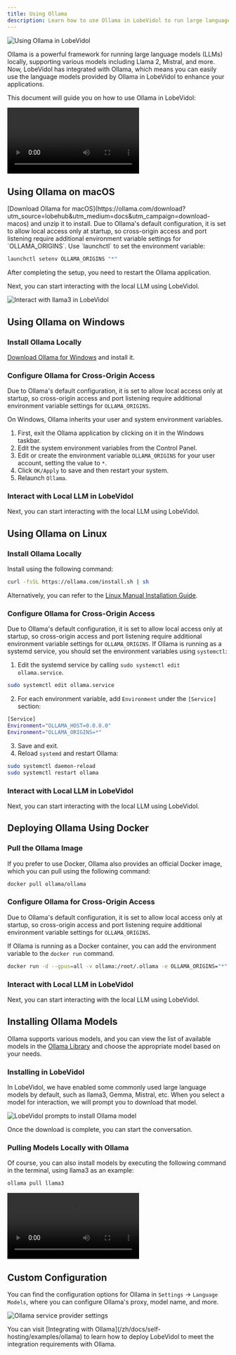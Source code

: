 ```yaml
---
title: Using Ollama
description: Learn how to use Ollama in LobeVidol to run large language models locally and experience cutting-edge AI.
---
```


<img
src="https://oss.vidol.chat/docs/2024/12/0f160cc1e55e34f5584eb06ea5e45562.png"
alt="Using Ollama in LobeVidol"
className="w-full"
/>

Ollama is a powerful framework for running large language models (LLMs) locally, supporting various models including Llama 2, Mistral, and more. Now, LobeVidol has integrated with Ollama, which means you can easily use the language models provided by Ollama in LobeVidol to enhance your applications.

This document will guide you on how to use Ollama in LobeVidol:

<video 
src="https://oss.vidol.chat/assets/559f37829d94092c1615607e7c5837b5.mp4"
className="w-full"
controls
/>

## Using Ollama on macOS

<Steps>
  <Step title="Install Ollama Locally">
    [Download Ollama for macOS](https://ollama.com/download?utm_source=lobehub&utm_medium=docs&utm_campaign=download-macos) and unzip it to install.
  </Step>

  <Step title="Configure Ollama for Cross-Origin Access">
    Due to Ollama's default configuration, it is set to allow local access only at startup, so cross-origin access and port listening require additional environment variable settings for `OLLAMA_ORIGINS`. Use `launchctl` to set the environment variable:

```bash
launchctl setenv OLLAMA_ORIGINS "*"
```

After completing the setup, you need to restart the Ollama application.
  </Step>

  <Step title="Interact with Local LLM in LobeVidol">
    Next, you can start interacting with the local LLM using LobeVidol.

<img
  src="https://oss.vidol.chat/assets/9cc8ac00cfe1eb7397e7206755c79f0a.webp"
  alt="Interact with llama3 in LobeVidol"
  className="w-full"
/>

  </Step>
</Steps>

## Using Ollama on Windows

<Steps>

### Install Ollama Locally

[Download Ollama for Windows](https://ollama.com/download?utm_source=lobehub&utm_medium=docs&utm_campaign=download-windows) and install it.

### Configure Ollama for Cross-Origin Access

Due to Ollama's default configuration, it is set to allow local access only at startup, so cross-origin access and port listening require additional environment variable settings for `OLLAMA_ORIGINS`.

On Windows, Ollama inherits your user and system environment variables.

1. First, exit the Ollama application by clicking on it in the Windows taskbar.
2. Edit the system environment variables from the Control Panel.
3. Edit or create the environment variable `OLLAMA_ORIGINS` for your user account, setting the value to `*`.
4. Click `OK/Apply` to save and then restart your system.
5. Relaunch `Ollama`.

### Interact with Local LLM in LobeVidol

Next, you can start interacting with the local LLM using LobeVidol.

</Steps>

## Using Ollama on Linux

<Steps>

### Install Ollama Locally

Install using the following command:

```bash
curl -fsSL https://ollama.com/install.sh | sh
```

Alternatively, you can refer to the [Linux Manual Installation Guide](https://github.com/ollama/ollama/blob/main/docs/linux.md).

### Configure Ollama for Cross-Origin Access

Due to Ollama's default configuration, it is set to allow local access only at startup, so cross-origin access and port listening require additional environment variable settings for `OLLAMA_ORIGINS`. If Ollama is running as a systemd service, you should set the environment variables using `systemctl`:

1. Edit the systemd service by calling `sudo systemctl edit ollama.service`.

```bash
sudo systemctl edit ollama.service
```

2. For each environment variable, add `Environment` under the `[Service]` section:

```bash
[Service]
Environment="OLLAMA_HOST=0.0.0.0"
Environment="OLLAMA_ORIGINS=*"
```

3. Save and exit.
4. Reload `systemd` and restart Ollama:

```bash
sudo systemctl daemon-reload
sudo systemctl restart ollama
```

### Interact with Local LLM in LobeVidol

Next, you can start interacting with the local LLM using LobeVidol.

</Steps>

## Deploying Ollama Using Docker

<Steps>

### Pull the Ollama Image

If you prefer to use Docker, Ollama also provides an official Docker image, which you can pull using the following command:

```bash
docker pull ollama/ollama
```

### Configure Ollama for Cross-Origin Access

Due to Ollama's default configuration, it is set to allow local access only at startup, so cross-origin access and port listening require additional environment variable settings for `OLLAMA_ORIGINS`.

If Ollama is running as a Docker container, you can add the environment variable to the `docker run` command.

```bash
docker run -d --gpus=all -v ollama:/root/.ollama -e OLLAMA_ORIGINS="*" -p 11434:11434 --name ollama ollama/ollama
```

### Interact with Local LLM in LobeVidol

Next, you can start interacting with the local LLM using LobeVidol.

</Steps>

## Installing Ollama Models

Ollama supports various models, and you can view the list of available models in the [Ollama Library](https://ollama.com/library) and choose the appropriate model based on your needs.

### Installing in LobeVidol

In LobeVidol, we have enabled some commonly used large language models by default, such as llama3, Gemma, Mistral, etc. When you select a model for interaction, we will prompt you to download that model.

<img
src="https://oss.vidol.chat/assets/ff4103dcb1454facaed4152031f3c1f1.webp"
alt="LobeVidol prompts to install Ollama model"
className="w-full"
/>

Once the download is complete, you can start the conversation.

### Pulling Models Locally with Ollama

Of course, you can also install models by executing the following command in the terminal, using llama3 as an example:

```bash
ollama pull llama3
```

<video
src="https://oss.vidol.chat/assets/4766a319ab3a0c0d8a5683c646f1b25d.mp4"
className="w-full"
controls
/>

## Custom Configuration

You can find the configuration options for Ollama in `Settings` -> `Language Models`, where you can configure Ollama's proxy, model name, and more.

<img
src="https://oss.vidol.chat/assets/4ba8d404c0e4c8875235a115ccf59621.webp"
alt="Ollama service provider settings"
className="w-full"
/>

<Note>
  You can visit [Integrating with Ollama](/zh/docs/self-hosting/examples/ollama) to learn how to deploy LobeVidol to meet the integration requirements with Ollama.
</Note>

